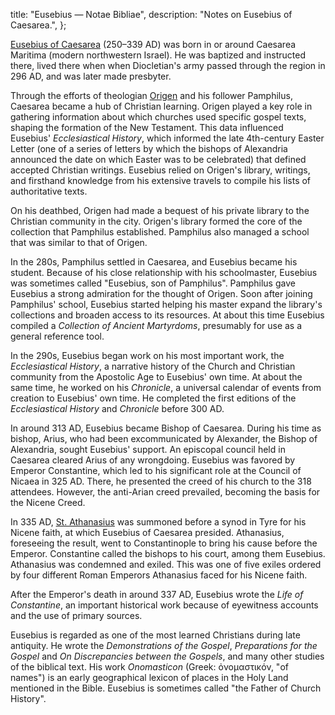   title: "Eusebius — Notae Bibliae",
  description: "Notes on Eusebius of Caesarea.",
};

<Initial text="Eusebius" />

[Eusebius of Caesarea](/glossary/names#eusebius) (250–339 AD) was born in or around Caesarea Maritima (modern northwestern Israel). He was baptized and instructed there, lived there when when Diocletian's army passed through the region in 296 AD, and was later made presbyter.

Through the efforts of theologian [Origen](/people/scholars/origen) and his follower Pamphilus, Caesarea became a hub of Christian learning. Origen played a key role in gathering information about which churches used specific gospel texts, shaping the formation of the New Testament. This data influenced Eusebius' *Ecclesiastical History*, which informed the late 4th-century Easter Letter (one of a series of letters by which the bishops of Alexandria announced the date on which Easter was to be celebrated) that defined accepted Christian writings. Eusebius relied on Origen's library, writings, and firsthand knowledge from his extensive travels to compile his lists of authoritative texts.

On his deathbed, Origen had made a bequest of his private library to the Christian community in the city. Origen's library formed the core of the collection that Pamphilus established. Pamphilus also managed a school that was similar to that of Origen.

In the 280s, Pamphilus settled in Caesarea, and Eusebius became his student. Because of his close relationship with his schoolmaster, Eusebius was sometimes called "Eusebius, son of Pamphilus". Pamphilus gave Eusebius a strong admiration for the thought of Origen. Soon after joining Pamphilus' school, Eusebius started helping his master expand the library's collections and broaden access to its resources. At about this time Eusebius compiled a *Collection of Ancient Martyrdoms*, presumably for use as a general reference tool.

In the 290s, Eusebius began work on his most important work, the *Ecclesiastical History*, a narrative history of the Church and Christian community from the Apostolic Age to Eusebius' own time. At about the same time, he worked on his *Chronicle*, a universal calendar of events from creation to Eusebius' own time. He completed the first editions of the *Ecclesiastical History* and *Chronicle* before 300 AD.

In around 313 AD, Eusebius became Bishop of Caesarea. During his time as bishop, Arius, who had been excommunicated by Alexander, the Bishop of Alexandria, sought Eusebius' support. An episcopal council held in Caesarea cleared Arius of any wrongdoing. Eusebius was favored by Emperor Constantine, which led to his significant role at the Council of Nicaea in 325 AD. There, he presented the creed of his church to the 318 attendees. However, the anti-Arian creed prevailed, becoming the basis for the Nicene Creed.

In 335 AD, [St. Athanasius](/people/saints/greek-fathers/athanasius-of-alexandria) was summoned before a synod in Tyre for his Nicene faith, at which Eusebius of Caesarea presided. Athanasius, foreseeing the result, went to Constantinople to bring his cause before the Emperor. Constantine called the bishops to his court, among them Eusebius. Athanasius was condemned and exiled. This was one of five exiles ordered by four different Roman Emperors Athanasius faced for his Nicene faith.

After the Emperor's death in around 337 AD, Eusebius wrote the *Life of Constantine*, an important historical work because of eyewitness accounts and the use of primary sources.

Eusebius is regarded as one of the most learned Christians during late antiquity. He wrote the *Demonstrations of the Gospel*, *Preparations for the Gospel* and *On Discrepancies between the Gospels*, and many other studies of the biblical text. His work *Onomasticon* (Greek: ὀνομαστικόν, "of names") is an early geographical lexicon of places in the Holy Land mentioned in the Bible. Eusebius is sometimes called "the Father of Church History".
